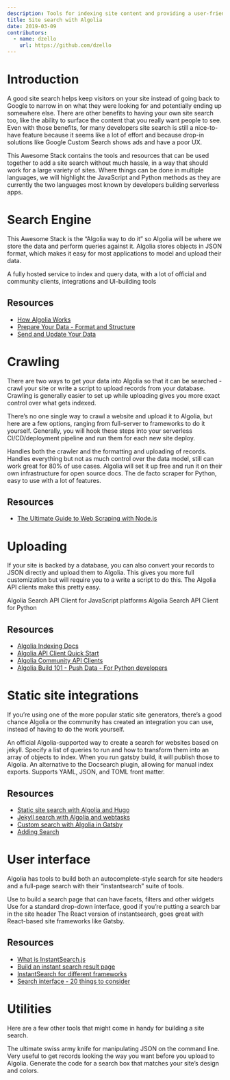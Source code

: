 ```yaml
---
description: Tools for indexing site content and providing a user-friendly search interface, no servers required.
title: Site search with Algolia
date: 2019-03-09
contributors:
  - name: dzello
    url: https://github.com/dzello
---
```


# Introduction

A good site search helps keep visitors on your site instead of going back to Google to narrow in on what they were looking for and potentially ending up somewhere else. There are other benefits to having your own site search too, like the ability to surface the content that you really want people to see. Even with those benefits, for many developers site search is still a nice-to-have feature because it seems like a lot of effort and because drop-in solutions like Google Custom Search shows ads and have a poor UX.

This Awesome Stack contains the tools and resources that can be used together to add a site search without much hassle, in a way that should work for a large variety of sites. Where things can be done in multiple languages, we will highlight the JavaScript and Python methods as they are currently the two languages most known by developers building serverless apps.

# Search Engine

This Awesome Stack is the “Algolia way to do it” so Algolia will be where we store the data and perform queries against it. Algolia stores objects in JSON format, which makes it easy for most applications to model and upload their data.

<Tools>
  <StackShare name="algolia" {...props}>
    A fully hosted service to index and query data, with a lot of official and community clients, integrations and UI-building tools
  </StackShare>
</Tools>

## Resources

- [How Algolia Works](https://www.algolia.com/doc/guides/getting-started/how-algolia-works/)
- [Prepare Your Data - Format and Structure](https://www.algolia.com/doc/guides/sending-and-managing-data/prepare-your-data/)
- [Send and Update Your Data](https://www.algolia.com/doc/guides/sending-and-managing-data/send-and-update-your-data/)

# Crawling

There are two ways to get your data into Algolia so that it can be searched - crawl your site or write a script to upload records from your database. Crawling is generally easier to set up while uploading gives you more exact control over what gets indexed.

There’s no one single way to crawl a website and upload it to Algolia, but here are a few options, ranging from full-server to frameworks to do it yourself. Generally, you will hook these steps into your serverless CI/CD/deployment pipeline and run them for each new site deploy.

<Tools>
  <GitHub name="DeuxHuitHuit/algolia-webcrawler" {...props}>
    Handles both the crawler and the formatting and uploading of records.
  </GitHub>
  <GitHub name="algolia/docsearch" {...props}>
    Handles everything but not as much control over the data model, still can work great for 80% of use cases. Algolia will set it up free and run it on their own infrastructure for open source docs.
  </GitHub>
  <GitHub name="scrapy/scrapy" {...props}>
    The de facto scraper for Python, easy to use with a lot of features.
  </GitHub>
</Tools>

## Resources

- [The Ultimate Guide to Web Scraping with Node.js](https://medium.freecodecamp.org/the-ultimate-guide-to-web-scraping-with-node-js-daa2027dcd3)


# Uploading

If your site is backed by a database, you can also convert your records to JSON directly and upload them to Algolia. This gives you more full customization but will require you to a write a script to do this. The Algolia API clients make this pretty easy.

<Tools>
  <GitHub name="algolia/algoliasearch-client-javascript" {...props}>
    Algolia Search API Client for JavaScript platforms
  </GitHub>
  <GitHub name="algolia/algoliasearch-client-python" {...props}>
    Algolia Search API Client for Python
  </GitHub>
</Tools>

## Resources

- [Algolia Indexing Docs](https://www.algolia.com/doc/api-client/methods/indexing/)
- [Algolia API Client Quick Start](https://www.algolia.com/doc/guides/getting-started/quick-start/tutorials/quick-start-with-the-api-client/javascript/)
- [Algolia Community API Clients](https://community.algolia.com/#apiclients)
- [Algolia Build 101 - Push Data - For Python developers](https://www.youtube.com/watch?v=mIo4EHKXFM8)

# Static site integrations

If you’re using one of the more popular static site generators, there’s a good chance Algolia or the community has created an integration you can use, instead of having to do the work yourself.

<Tools>
  <GitHub name="algolia/jekyll-algolia" {...props}>
    An official Algolia-supported way to create a search for websites based on jekyll.
  </GitHub>
  <GitHub name="algolia/gatsby-plugin-algolia" {...props}>
    Specify a list of queries to run and how to transform them into an array of objects to index. When you run gatsby build, it will publish those to Algolia.
  </GitHub>
  <GitHub name="10Dimensional/hugo-algolia" {...props}>
    An alternative to the Docsearch plugin, allowing for manual index exports. Supports YAML, JSON, and TOML front matter.
  </GitHub>
</Tools>

## Resources

- [Static site search with Algolia and Hugo](https://forestry.io/blog/search-with-algolia-in-hugo/)
- [Jekyll search with Algolia and webtasks](https://forestry.io/blog/search-with-algolia-in-jekyll/)
- [Custom search with Algolia in Gatsby](https://janosh.io/blog/gatsby-algolia-search)
- [Adding Search](https://www.gatsbyjs.org/docs/adding-search/)

# User interface

Algolia has tools to build both an autocomplete-style search for site headers and a full-page search with their “instantsearch” suite of tools.

<Tools>
  <GitHub name="algolia/instantsearch.js" {...props}>
    Use to build a search page that can have facets, filters and other widgets
  </GitHub>
  <GitHub name="algolia/autocomplete.js" {...props}>
    Use for a standard drop-down interface, good if you’re putting a search bar in the site header
  </GitHub>
  <GitHub name="algolia/react-instantsearch" {...props}>
    The React version of instantsearch, goes great with React-based site frameworks like Gatsby.
  </GitHub>
</Tools>

## Resources

- [What is InstantSearch.js](https://www.algolia.com/doc/guides/building-search-ui/what-is-instantsearch/js/)
- [Build an instant search result page](https://www.youtube.com/watch?v=lN0-mnwyfrE)
- [InstantSearch for different frameworks](https://community.algolia.com/#instantsearch)
- [Search interface - 20 things to consider](https://uxplanet.org/search-interface-20-things-to-consider-4b1466e98881)

# Utilities

Here are a few other tools that might come in handy for building a site search.

<Tools>
  <GitHub name="stedolan/jq" {...props}>
    The ultimate swiss army knife for manipulating JSON on the command line. Very useful to get records looking the way you want before you upload to Algolia.
  </GitHub>
  <GitHub name="Shipow/searchbox" {...props}>
    Generate the code for a search box that matches your site’s design and colors.
  </GitHub>
</Tools>